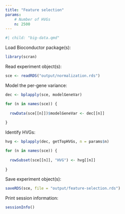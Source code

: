 ```yaml
---
title: "Feature selection"
params:
    # Number of HVGs
    n: 2500
---
```


```r
#| child: "big-data.qmd"
```

Load Bioconductor package(s):

```r
library(scran)
```

Read experiment object(s):

```r
sce <- readRDS("output/normalization.rds")
```

Model the per-gene variance:

```r
dec <- bplapply(sce, modelGeneVar)
```

```r
for (n in names(sce)) {
  
  rowData(sce[[n]])$modelGeneVar <- dec[[n]]
  
}
```

Identify HVGs:

```r
hvg <- bplapply(dec, getTopHVGs, n = params$n)
```

```r
for (n in names(sce)) {
  
  rowSubset(sce[[n]], "HVG") <- hvg[[n]]
  
}
```

Save experiment object(s):

```r
saveRDS(sce, file = "output/feature-selection.rds")
```

Print session information:

```r
sessionInfo()
```
